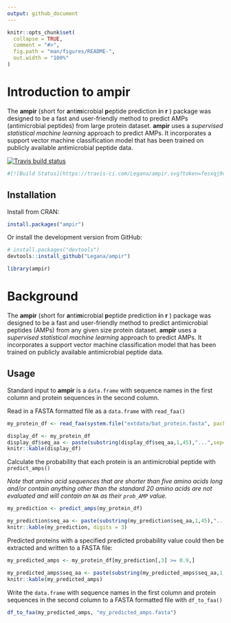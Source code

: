 ```yaml
---
output: github_document
---
```


<!-- README.md is generated from README.Rmd. Please edit that file -->

```r
knitr::opts_chunk$set(
  collapse = TRUE,
  comment = "#>",
  fig.path = "man/figures/README-",
  out.width = "100%"
)
```

# Introduction to ampir

The **ampir** (short for **a**nti**m**icrobial **p**eptide prediction **i**n **r** ) package was designed to be a fast and user-friendly method to predict AMPs (antimicrobial peptides) from large protein dataset. **ampir** uses a *supervised statistical machine learning* approach to predict AMPs. It incorporates a support vector machine classification model that has been trained on publicly available antimicrobial peptide data. 


<!-- badges: start -->
[![Travis build status](https://travis-ci.org/Legana/ampir.svg?branch=master)](https://travis-ci.org/Legana/ampir)
<!-- badges: end -->


```r
#[![Build Status](https://travis-ci.com/Legana/ampir.svg?token=fesxqj9vWJzeRTtyzLHt&branch=master)](https://travis-ci.com/Legana/ampir)
```


## Installation

Install from CRAN:

```r
install.packages("ampir")
```

Or install the development version from GitHub:

```r
# install.packages("devtools")
devtools::install_github("Legana/ampir")
```


```r
library(ampir)
```

# Background

The **ampir** (short for **a**nti**m**icrobial **p**eptide prediction **i**n **r** ) package was designed to be a fast and user-friendly method to predict antimicrobial peptides (AMPs) from any given size protein dataset. **ampir** uses a *supervised statistical machine learning* approach to predict AMPs. It incorporates a support vector machine classification model that has been trained on publicly available antimicrobial peptide data. 

## Usage

Standard input to **ampir** is a `data.frame` with sequence names in the first column and protein sequences in the second column. 

Read in a FASTA formatted file as a `data.frame` with `read_faa()` 

```r
my_protein_df <- read_faa(system.file("extdata/bat_protein.fasta", package = "ampir"))
```

```r
display_df <- my_protein_df
display_df$seq_aa <- paste(substring(display_df$seq_aa,1,45),"...",sep="")
knitr::kable(display_df)
```

Calculate the probability that each protein is an antimicrobial peptide with `predict_amps()` 

*Note that amino acid sequences that are shorter than five amino acids long and/or contain anything other than the standard 20 amino acids are not evaluated and will contain an `NA` as their `prob_AMP` value.*

```r
my_prediction <- predict_amps(my_protein_df)
```

```r
my_prediction$seq_aa <- paste(substring(my_prediction$seq_aa,1,45),"...",sep="")
knitr::kable(my_prediction, digits = 3)
```

Predicted proteins with a specified predicted probability value could then be extracted and written to a FASTA file:

```r
my_predicted_amps <- my_protein_df[my_prediction[,3] >= 0.9,]
```

```r
my_predicted_amps$seq_aa <- paste(substring(my_predicted_amps$seq_aa,1,45),"...",sep="")
knitr::kable(my_predicted_amps)
```

Write the `data.frame` with sequence names in the first column and protein sequences in the second column to a FASTA formatted file with `df_to_faa()`

```r
df_to_faa(my_predicted_amps, "my_predicted_amps.fasta")
```




